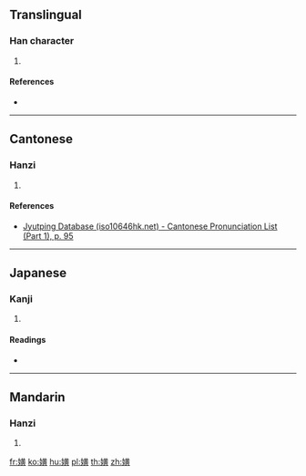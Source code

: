==Translingual==

===Han character===
{{Han char|rn=38|rad=女|as=12|sn=15|four=44486|canj=VTLC|ids=⿰女黃}}

# {{defn|Han|sort=女12}}

====References====
* {{Han ref|kx=0271.020|dkj=06709|dj=0538.370|hdz=21079.090|uh=5AF9|ud=23289|bh=E55C|bd=58716}}

----

==Cantonese==

===Hanzi===
{{yue-hanzi|jyut=[[maau4]]|y=maau4}}

# {{defn|lang=yue|sort=女12}}

====References====
* [http://www.iso10646hk.net/jp/document/download.jsp Jyutping Database (iso10646hk.net) - Cantonese Pronunciation List (Part 1), p. 95]

----

==Japanese==

===Kanji===
{{ja-kanji|grade=|rs=女12}}

# {{defn|lang=ja|sort=女12}}

====Readings====
* {{ja-readings|on=[[ばう]] (bau), [[めう]] (meu)|kun=[[みめよいさま]] (mimeyoisama)}}

----

==Mandarin==

===Hanzi===
{{cmn-hanzi|pin=[[máo]] ([[mao2]])|wg=mao<sup>2</sup>}}

# {{defn|lang=cmn|sort=女12}}

[[fr:嫹]]
[[ko:嫹]]
[[hu:嫹]]
[[pl:嫹]]
[[th:嫹]]
[[zh:嫹]]